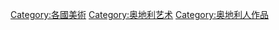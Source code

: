 [[Category:各國美術|Category:各國美術]]
[[Category:奥地利艺术|Category:奥地利艺术]]
[[Category:奥地利人作品|Category:奥地利人作品]]